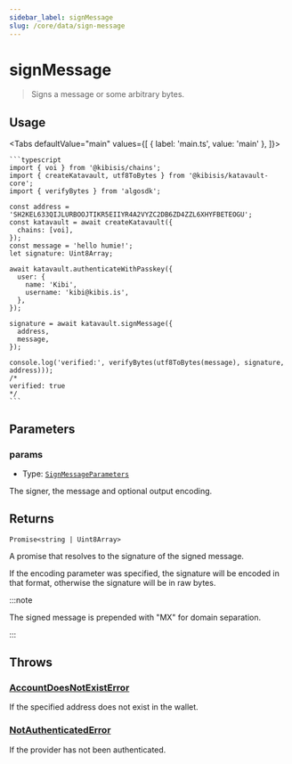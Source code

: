 ```yaml
---
sidebar_label: signMessage
slug: /core/data/sign-message
---
```



# signMessage

> Signs a message or some arbitrary bytes.

<SectionBreak />

## Usage

<Tabs
  defaultValue="main"
  values={[
    { label: 'main.ts', value: 'main' },
  ]}>
  <TabItem value="main">

    ```typescript
    import { voi } from '@kibisis/chains';
    import { createKatavault, utf8ToBytes } from '@kibisis/katavault-core';
    import { verifyBytes } from 'algosdk';

    const address = 'SH2KEL633QIJLURBOOJTIKR5EIIYR4A2VYZC2DB6ZD4ZZL6XHYFBETEOGU';
    const katavault = await createKatavault({
      chains: [voi],
    });
    const message = 'hello humie!';
    let signature: Uint8Array;

    await katavault.authenticateWithPasskey({
      user: {
        name: 'Kibi',
        username: 'kibi@kibis.is',
      },
    });

    signature = await katavault.signMessage({
      address,
      message,
    });

    console.log('verified:', verifyBytes(utf8ToBytes(message), signature, address)));
    /*
    verified: true
    */
    ```

  </TabItem>
</Tabs>

<SectionBreak />

## Parameters

### params

* Type: [`SignMessageParameters`](04-glossary/02-types.mdx#signparameters)

The signer, the message and optional output encoding.

<SectionBreak />

## Returns

`Promise<string | Uint8Array>`

A promise that resolves to the signature of the signed message.

If the encoding parameter was specified, the signature will be encoded in that format, otherwise the signature will be in raw bytes.

:::note

The signed message is prepended with "MX" for domain separation.

:::

## Throws

### [AccountDoesNotExistError](04-glossary/03-errors.mdx#accountdoesnotexisterror)

If the specified address does not exist in the wallet.

### [NotAuthenticatedError](04-glossary/03-errors.mdx#notauthenticatederror)

If the provider has not been authenticated.
